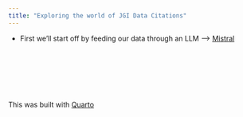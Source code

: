 ```yaml
---
title: "Exploring the world of JGI Data Citations"
---
```


* First we'll start off by feeding our data through an LLM --> [Mistral](mistral.ipynb)


<br><br><br><br><br><br>
This was built with [Quarto](https://quarto.org/)